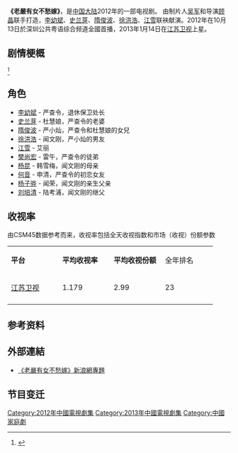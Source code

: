 {{expand|time=2013-12-18T11:04:40+00:00}}
{{电视节目信息框
| 名稱 =老严有女不愁嫁
| 原名 = 
| 别名 = 
| 英文名称 = 
| 圖片 = 
| 圖說 = 
| 分類 =  生活、家庭、情感
| 原創者 =茅捷
| 編劇 = 郭玲玲、刘阳 
| 導演 = 顾晶
| 策划 = 邵征鹏、朱月轩
| 演出 = [[李幼斌|李幼斌]]、[[史兰芽|史兰芽]]、[[隋俊波|隋俊波]]<br> [[徐洪浩|徐洪浩]]、[[江雪|江雪]]、[[樊尚宏|樊尚宏]] <br>[[吕行|吕行]]、[[何音|何音]]、[[杨子骅|杨子骅]]、[[杨昆|杨昆]]
| 配音 = 
| 旁白 = 
| 主題曲 = 
| 片尾曲 =  
| 插曲 = 
| 國家 = {{PRC}}
| 語言 = [[普通话|普通话]]
| 季數 = 
| 集數 = 38集
| 每集列表 = 
| 製片人 = 张彦、庄学军
| 制作人 = 吴军
| 总监制 = 景志刚 赵红梅 叶海澜 苏向红
| 執行製片 = 
| 制作公司 =
| 拍攝地 =
| 攝像 = 
| 每集長 = 
| 頻道 = 
| 電視網 = {{CHN}} [[江苏卫视|江苏卫视]]
| 視頻制式 =[[標清|標清]][[576i|576i]]、[[高清|高清]][[1080i|1080i]]<br />網路版：[[1080i|1080i]]
| 音頻制式 = [[杜比數字|立體聲]]
| 開始 = 
| 結束 = 
| 先於 = 
| 後於 = 
| 相關劇集 = 
| 官方網站 =
}}

'''《老嚴有女不愁嫁》'''，是[[中国大陆|中国大陆]]2012年的一部电视剧。 由制片人[[吴军|吴军]]和导演[[顾晶|顾晶]]联手打造，[[李幼斌|李幼斌]]、[[史兰芽|史兰芽]]、[[隋俊波|隋俊波]]、[[徐洪浩|徐洪浩]]、[[江雪|江雪]]联袂献演。2012年在10月13日於深圳公共粤语综合频道全國首播，2013年1月14日在[[江苏卫视|江苏卫视]]上星。

== 剧情梗概 ==

<ref>{{Cite web |url=http://ent.sina.com.cn/v/2012-06-17/12063660288.shtml |title=资料：《老严有女不愁嫁》故事梗概 |access-date=2013-12-18 |archive-date=2016-03-04 |archive-url=https://web.archive.org/web/20160304132406/http://ent.sina.com.cn/v/2012-06-17/12063660288.shtml |dead-url=no }}</ref>

== 角色 ==
*[[李幼斌|李幼斌]] - 严查令，退休保卫处长
*[[史兰芽|史兰芽]] - 杜慧娘，严查令的老婆
*[[隋俊波|隋俊波]] - 严小灿，严查令和杜慧娘的女兒
*[[徐洪浩|徐洪浩]] - 闻文刚，严小灿的男友
*[[江雪|江雪]] - 艾丽
*[[樊尚宏|樊尚宏]] - 雷午，严查令的徒弟
*[[杨昆|杨昆]] - 韩雪梅，闻文刚的母亲
*[[何音|何音]] - 申清，严查令的初恋女友
*[[杨子骅|杨子骅]] - 闻荣，闻文刚的亲生父亲
*[[刘培清|刘培清]] - 陆考浦，闻文刚的继父

== 收视率 ==
由CSM45数据参考而来，收视率包括全天收视指数和市场（收视）份额参数
{| class="wikitable" style="text-align:center"
|- style="background:cornflowerblue; color:white"
| style="width:100px" | '''平台''' || style="width:100px" | '''平均收视率''' || style="width:100px" | '''平均收视份额'''|| style="width:100px" |全年排名
|-
| [[江苏卫视|江苏卫视]] ||1.179 || 2.99||23
|-
|}

== 参考资料 ==
{{reflist}}
== 外部連結 ==
*[http://ent.sina.com.cn/f/v/laoyanjia/  《老嚴有女不愁嫁》新浪網專題] {{Wayback|url=http://ent.sina.com.cn/f/v/laoyanjia/ |date=20131219092955 }}

== 节目变迁 ==
{{江苏卫视电视剧}}
{{2013年中国省级卫视电视剧收视率排名}}
{{DEFAULTSORT:LAO老}}
[[Category:2012年中國電視劇集|Category:2012年中國電視劇集]]
[[Category:2013年中國電視劇集|Category:2013年中國電視劇集]]
[[Category:中國家庭劇|Category:中國家庭劇]]